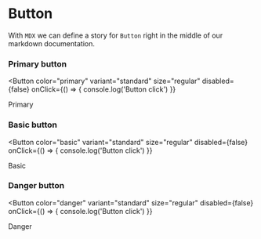 
# Button

With `MDX` we can define a story for `Button` right in the middle of our
markdown documentation.

### Primary button

<Button
  color="primary"
  variant="standard"
  size="regular"
  disabled={false}
  onClick={() => { console.log('Button click') }}
>
  Primary
</Button>

### Basic button

<Button
  color="basic"
  variant="standard"
  size="regular"
  disabled={false}
  onClick={() => { console.log('Button click') }}
>
  Basic
</Button>

### Danger button

<Button
  color="danger"
  variant="standard"
  size="regular"
  disabled={false}
  onClick={() => { console.log('Button click') }}
>
  Danger
</Button>